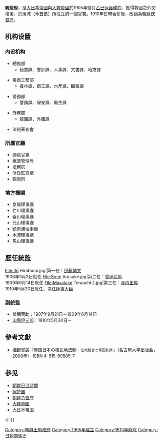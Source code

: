{{Infobox Chinese
|pic = Flag of the Japanese Resident General of Korea (1905).svg
|piccap = 統監府旗
|pic2 = Japanese General Government Building at Waeseongdae.jpg
|piccap2 = 統監府廳舍
|hangul = 통감부
|hanja = 統監府
|rr = Tonggambu
|mr = T'onggampu
|kanji = 統監府
|kana = とうかんふ
|romaji = Tōkanfu
}}

'''統監府'''，是[[大日本帝國|大日本帝國]]與[[大韓帝國|大韓帝國]]於1905年簽訂[[乙巳條約|乙巳保護條約]]、獲得韓國之外交權後，於漢城（今[[首爾|首爾]]）所成立的一個官署。1910年日韓合併後，改組為[[朝鮮總督府|朝鮮總督府]]。

== 机构设置 ==
=== 内设机构 ===
* 總務部
** 秘書課、會計課、人事課、文書課、地方課

* 農商工務部
** 農林課、商工課、水產課、礦業課

* 警務部
** 警務課、保安課、衛生課

* 外務部
** 韓國課、外國課

* 法制審查會

=== 所屬官廳 ===
* 通信官署
* 鐵道管理局
* 法務院
* 財政監查廳
* 觀測所

=== 地方機關 ===
* 京城理事廳
* 仁川理事廳 
* 釜山理事廳 
* 元山理事廳 
* 鎮南浦理事廳 
* 木浦理事廳 
* 馬山理事廳

== 歷任統監 ==
<gallery>
File:Itô Hirobumi.jpg|第一任：[[伊藤博文|伊藤博文]]<br />1906年3月3日就任 
File:Sone Arasuke.jpg|第二任：[[曾禰荒助|曾禰荒助]]<br />1909年6月14日就任 
File:Masatake Terauchi 2.jpg|第三任：[[寺内正毅|寺内正毅]]<br />1910年5月30日就任、兼任[[陸軍大臣|陸軍大臣]]
</gallery>

=== 副統監 ===
* 曾禰荒助：1907年9月21日－1909年6月14日
* [[山縣伊三郎|山縣伊三郎]]：1910年5月30日－

== 參考文獻 ==
{{Reflist}}
* [[淺野豐美|淺野豐美]]『帝国日本の植民地法制―<small>法域統合と帝国秩序</small>』（名古屋大学出版会，2008年） ISBN 4-815-80585-7

== 参见 ==
* [[朝鮮日治時期|朝鮮日治時期]]
* [[保护国|保护国]]
* [[朝鲜总督府|朝鲜总督府]]
* [[大韓帝國|大韓帝國]]
* [[大日本帝国|大日本帝国]]

{{-}}
{{朝鮮總督}}

[[Category:朝鲜王朝政府|Category:朝鲜王朝政府]]
[[Category:1905年建立|Category:1905年建立]]
[[Category:1910年廢除|Category:1910年廢除]]
[[Category:日朝關係史|Category:日朝關係史]]